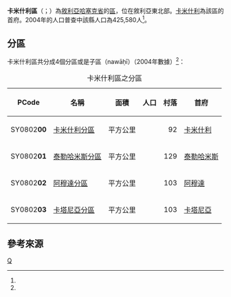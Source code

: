 {{Infobox settlement
| name = 卡米什利區
| native_name = {{rtl-lang|ar|منطقة القامشلي}}
| image_map = Al_Qamishli District.svg
| map_caption = 圖中黃色區塊為卡米什利區
| type = 敘利亞行政區
| subdivision_type = 國家
| subdivision_name = {{flag|Syria}}
| subdivision_type1 = 省
| subdivision_name1 = [[哈塞克省|哈塞克省]]
| subdivision_type2 = 首府
| subdivision_name2 = [[卡米什利|卡米什利]]
| area_total_km2 = 4043.54
| population = 425580
| population_density_km2 = 105.25
| population_as_of = 2004
| population_footnotes =<ref name=census2004>{{cite web |title=General Census of Population and Housing 2004 |url=http://www.cbssyr.sy/General%20census/census%202004/pop-man.pdf |publisher=Syrian [[Central_Bureau_of_Statistics_(Syria)|Central Bureau of Statistics]] |language=ar |accessdate=15 October 2015 |archive-url=https://web.archive.org/web/20151208115353/http://www.cbssyr.sy/General%20census/census%202004/pop-man.pdf |archive-date=2015-12-08 |dead-url=yes }} Also available in English: {{cite web |title=2004 Census Data |url=https://www.humanitarianresponse.info/en/operations/syria/dataset/syrian-arab-republic-other |publisher=[[United_Nations_Office_for_the_Coordination_of_Humanitarian_Affairs|UN OCHA]] |accessdate=15 October 2015 |archive-date=2019-05-30 |archive-url=https://web.archive.org/web/20190530164146/https://www.humanitarianresponse.info/en/operations/syria/dataset/syrian-arab-republic-other |dead-url=no }}</ref>
| latNS = N
| latd = 37
| latm = 03
| lats = 00
| longEW = E
| longd = 41
| longm = 13
| longs = 00
| coordinates_display = inline,title
| geocode = SY0802
}}

'''卡米什利區'''（{{lang-ar|منطقة القامشلي}}；{{lang-ku|'''Devera Qamişlo'''}}）為[[敘利亞|敘利亞]][[哈塞克省|哈塞克省]]的[[区_(叙利亚)|區]]，位在敘利亞東北部。[[卡米什利|卡米什利]]為該區的首府。2004年的人口普查中該縣人口為425,580人<ref name=census2004 />。

==分區==
卡米什利區共分成4個分區或是子區（nawāḥī）（2004年數據）<ref name=census2004 />：

{| class="wikitable sortable"
|- 
|+ 卡米什利區之分區
! PCode || 名稱 || 面積 || 人口 || 村落 || 首府
|-
| SY0802'''00'''
| [[卡米什利分區|卡米什利分區]]
| align=right | {{formatnum:637,27}}平方公里
| align=right | {{formatnum:232095}}
| align=right | 92
| [[卡米什利|卡米什利]]
|-
| SY0802'''01'''
| [[泰勒哈米斯分區|泰勒哈米斯分區]]
| align=right | {{formatnum:1,498.73}}平方公里
| align=right | {{formatnum:71699}}
| align=right | 129
| [[泰勒哈米斯|泰勒哈米斯]]
|-
| SY0802'''02'''
| [[阿穆達分區|阿穆達分區]]
| align=right | {{formatnum:1,034.86}}平方公里
| align=right | {{formatnum:56101}}
| align=right | 103
| [[阿穆達|阿穆達]]
|-
| SY0802'''03'''
| [[卡塔尼亞分區|卡塔尼亞分區]]
| align=right | {{formatnum:872,67}}平方公里
| align=right | {{formatnum:65685}}
| align=right | 103
| [[卡塔尼亞_(敘利亞)|卡塔尼亞]]
|}

==參考來源==
{{reflist}}

{{敘利亞二級行政區|state=collapsed}}

[[Category:哈塞克省區份|Q]]

{{Syria-geo-stub}}